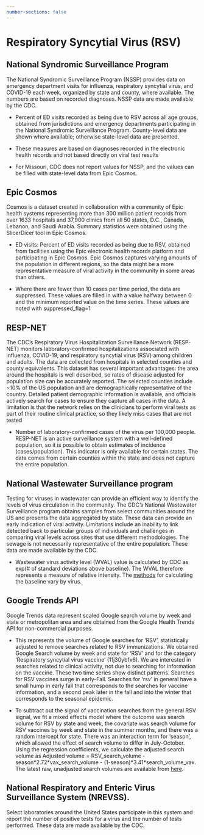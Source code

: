 ```yaml
---
number-sections: false
---
```


# Respiratory Syncytial Virus (RSV) {.unnumbered}

## National Syndromic Surveillance Program

The National Syndromic Surveillance Program (NSSP) provides data on emergency department visits for influenza, respiratory syncytial virus, and COVID-19 each week, organized by state and county, where available. The numbers are based on recorded diagnoses. NSSP data are made available by the CDC.

-   Percent of ED visits recorded as being due to RSV across all age groups, obtained from jurisdictions and emergency departments participating in the National Syndromic Surveillance Program. County-level data are shown where available; otherwise state-level data are presented.

-   These measures are based on diagnoses recorded in the electronic health records and not based directly on viral test results

-   For Missouri, CDC does not report values for NSSP, and the values can be filled with state-level data from Epic Cosmos.

## Epic Cosmos

Cosmos is a dataset created in collaboration with a community of Epic health systems representing more than 300 million patient records from over 1633 hospitals and 37,900 clinics from all 50 states, D.C., Canada, Lebanon, and Saudi Arabia. Summary statistics were obtained using the SlicerDicer tool in Epic Cosmos.

-   ED visits: Percent of ED visits recorded as being due to RSV, obtained from facilities using the Epic electronic health records platform and participating in Epic Cosmos. Epic Cosmos captures varying amounts of the population in different regions, so the data might be a more representative measure of viral activity in the community in some areas than others.

-   Where there are fewer than 10 cases per time period, the data are suppressed. These values are filled in with a value halfway between 0 and the minimum reported value on the time series. These values are noted with suppressed_flag=1

## RESP-NET

The CDC’s Respiratory Virus Hospitalization Surveillance Network (RESP-NET) monitors laboratory-confirmed hospitalizations associated with influenza, COVID-19, and respiratory syncytial virus (RSV) among children and adults. The data are collected from hospitals in selected counties and county equivalents. This dataset has several important advantages: the area around the hospitals is well described, so rates of disease adjusted for population size can be accurately reported. The selected counties include \~10% of the US population and are demographically representative of the country. Detailed patient demographic information is available, and officials actively search for cases to ensure they capture all cases in the data. A limitation is that the network relies on the clinicians to perform viral tests as part of their routine clinical practice, so they likely miss cases that are not tested

-   Number of laboratory-confirmed cases of the virus per 100,000 people. RESP-NET is an active surveillance system with a well-defined population, so it is possible to obtain estimates of incidence (cases/population). This indicator is only available for certain states. The data comes from certain counties within the state and does not capture the entire population.

## National Wastewater Surveillance program 

Testing for viruses in wastewater can provide an efficient way to identify the levels of virus circulation in the community. The CDC’s National Wastewater Surveillance program obtains samples from select communities around the US and presents the data aggregated by state. These data can provide an early indication of viral activity. Limitations include an inability to link detected back to particular groups of individuals and challenges in comparing viral levels across sites that use different methodologies. The sewage is not necessarily representative of the entire population. These data are made available by the CDC.

-   Wastewater virus activity level (WVAL) value is calculated by CDC as exp(\# of standard deviations above baseline). The WVAL therefore represents a measure of relative intensity. The [methods](https://www.cdc.gov/nwss/about-data.html#data-method) for calculating the baseline vary by virus.

## Google Trends API

Google Trends data represent scaled Google search volume by week and state or metropolitan area and are obtained from the Google Health Trends API for non-commercial purposes.

-   This represents the volume of Google searches for ‘RSV’, statistically adjusted to remove searches related to RSV immunizations. We obtained Google Search volume by week and state for ‘RSV’ and for the category ‘Respiratory syncytial virus vaccine’ (11j30ybfx6). We are interested in searches related to clinical activity, not due to searching for information on the vaccine. These two time series show distinct patterns. Searches for RSV vaccines surge in early-Fall. Searches for ‘rsv’ in general have a small hump in early fall that corresponds to the searches for vaccine information, and a second peak later in the fall and into the winter that corresponds to the seasonal epidemic.

-   To subtract out the signal of vaccination searches from the general RSV signal, we fit a mixed effects model where the outcome was search volume for RSV by state and week, the covariate was search volume for RSV vaccines by week and state in the summer months, and there was a random intercept for state. There was an interaction term for ‘season’, which allowed the effect of search volume to differ in July-October. Using the regression coefficients, we calculate the adjusted search volume as Adjusted volume = RSV_search_volume - season\*2.72\*vax_search_volume - (1-season)\*3.41\*search_volume_vax. The latest raw, unadjusted search volumes are available from [here](https://github.com/ysph-dsde/PopHIVE_DataHub/tree/main/Data/Pulled%20Data/Google%20RSV).

## National Respiratory and Enteric Virus Surveillance System (NREVSS).

Select laboratories around the United States participate in this system and report the number of positive tests for a virus and the number of tests performed. These data are made available by the CDC.